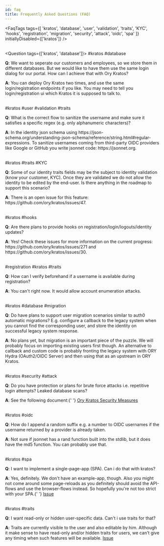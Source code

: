 ```yaml
---
id: faq
title: Frequently Asked Questions (FAQ)
---
```


<!-- This file is generated. Please edit /docs/faq.yaml or /docs/scripts/gen-faq.js instead. Changes will be overwritten otherwise -->


<FaqTags
  tags={[
    'kratos',
    'database',
    'user',
    'validation',
    'traits',
    'KYC',
    'hooks',
    'registration',
    'migration',
    'security',
    'attack',
    'oidc',
    'spa'
  ]}
  initiallyDisabled={['kratos']}
/>
<br />
<br />

<Question tags={['kratos', 'database']}>
  #kratos #database
  <p>
    <strong>Q</strong>: We want to seperate our customers and employees, so we
    store them in different databases. But we would like to have them use the
    same login dialog for our portal. How can I achieve that with Ory Kratos?
  </p>
  <p>
    <strong>A</strong>: You can deploy Ory Kratos two times, and use the same
    login/registration endpoints if you like. You may need to tell you
    login/registration ui which Kratos it is supposed to talk to.
  </p>
</Question>

<br />
<Question tags={['kratos', 'user', 'validation', 'traits']}>
  #kratos #user #validation #traits
  <p>
    <strong>Q</strong>: What is the correct flow to sanitize the username and
    make sure it satisfies a specific regex (e.g. only alphanumeric characters)?
  </p>
  <p>
    <strong>A</strong>: In the identity json schema using
    https://json-schema.org/understanding-json-schema/reference/string.html#regular-expressions.
    To sanitize usernames coming from third-party OIDC providers like Google or
    GitHub you write jsonnet code: https://jsonnet.org.
  </p>
</Question>

<br />
<Question tags={['kratos', 'traits', 'KYC']}>
  #kratos #traits #KYC
  <p>
    <strong>Q</strong>: Some of our identity traits fields may be the subject to
    identity validation (know your customer, KYC). Once they are validated we do
    not allow the identity to be edited by the end-user. Is there anything in
    the roadmap to support this scenario?
  </p>
  <p>
    <strong>A</strong>: There is an open issue for this feature:
    https://github.com/ory/kratos/issues/47.
  </p>
</Question>

<br />
<Question tags={['kratos', 'hooks']}>
  #kratos #hooks
  <p>
    <strong>Q</strong>: Are there plans to provide hooks on
    registration/login/logouts/identity updates?
  </p>
  <p>
    <strong>A</strong>: Yes! Check these issues for more information on the
    current progress: https://github.com/ory/kratos/issues/271 and
    https://github.com/ory/kratos/issues/30.
  </p>
</Question>

<br />
<Question tags={['registration', 'kratos', 'traits']}>
  #registration #kratos #traits
  <p>
    <strong>Q</strong>: How can I verify beforehand if a username is available
    during registration?
  </p>
  <p>
    <strong>A</strong>: You can't right now. It would allow account enumeration
    attacks.
  </p>
</Question>

<br />
<Question tags={['kratos', 'database', 'migration']}>
  #kratos #database #migration
  <p>
    <strong>Q</strong>: Do have plans to support user migration scenarios
    similar to auth0 automatic migrations? E.g. configure a callback to the
    legacy system when you cannot find the corresponding user, and store the
    identity on successful legacy system response.
  </p>
  <p>
    <strong>A</strong>: No plans yet, but migration is an important piece of the
    puzzle. We will probably focus on importing existing users first though. An
    alternative to callback and custom code is probably fronting the legacy
    system with ORY Hydra (OAuth2/OIDC Server) and then using that as an
    upstream in ORY Kratos.
  </p>
</Question>

<br />
<Question tags={['kratos', 'security', 'attack']}>
  #kratos #security #attack
  <p>
    <strong>Q</strong>: Do you have protection or plans for brute force attacks
    i.e. repetitive login attempts? Leaked database scans?
  </p>
  <p>
    <strong>A</strong>: See the following document:{' '}
    <a href="https://www.ory.sh/kratos/docs/concepts/security#passwords">
      Ory Kratos Security Measures
    </a>
  </p>
</Question>

<br />
<Question tags={['kratos', 'oidc']}>
  #kratos #oidc
  <p>
    <strong>Q</strong>: How do I append a random suffix e.g. a number to OIDC
    usernames if the username returned by a provider is already taken.
  </p>
  <p>
    <strong>A</strong>: Not sure if jsonnet has a rand function built into the
    stdlib, but it does have the md5 function. You can probably use that.
  </p>
</Question>

<br />
<Question tags={['kratos', 'spa']}>
  #kratos #spa
  <p>
    <strong>Q</strong>: I want to implement a single-page-app (SPA). Can i do
    that with kratos?
  </p>
  <p>
    <strong>A</strong>: Yes, definitely. We don't have an example-app, though.
    Also you might not come around some page-reloads as you definitely should
    avoid the API-flows and use the browser-flows instead. So hopefully you're
    not too strict with your SPA.{' '}
    <a href="https://github.com/ory/kratos/issues/668">Issue</a>
  </p>
</Question>

<br />
<Question tags={['kratos', 'traits']}>
  #kratos #traits
  <p>
    <strong>Q</strong>: I want read-only or hidden user-specific data. Can't i
    use traits for that?
  </p>
  <p>
    <strong>A</strong>: Traits are currently visible to the user and also
    editable by him. Although it make sense to have read-only and/or hidden
    traits for users, we can't give any timing when such features will be
    available. <a href="https://github.com/ory/kratos/issues/47">Issue</a>
  </p>
</Question>

<br />
